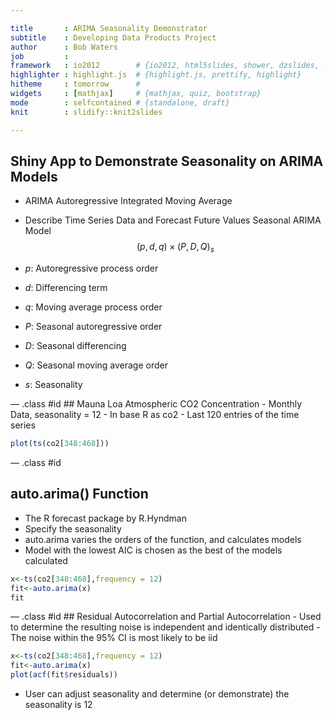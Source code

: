 ---

title       : ARIMA Seasonality Demonstrator
subtitle    : Developing Data Products Project
author      : Bob Waters
job         : 
framework   : io2012        # {io2012, html5slides, shower, dzslides, ...}
highlighter : highlight.js  # {highlight.js, prettify, highlight}
hitheme     : tomorrow      # 
widgets     : [mathjax]     # {mathjax, quiz, bootstrap}
mode        : selfcontained # {standalone, draft}
knit        : slidify::knit2slides

---
 
## Shiny App to Demonstrate Seasonality on ARIMA Models
- ARIMA Autoregressive Integrated Moving Average
- Describe Time Series Data and Forecast Future Values
Seasonal ARIMA Model
$$(p,d,q)\times(P,D,Q)_s$$
- $p$: Autoregressive process order
- $d$: Differencing term
- $q$: Moving average process order

- $P$: Seasonal autoregressive order
- $D$: Seasonal differencing
- $Q$: Seasonal moving average order
- $s$: Seasonality

--- .class #id 
## Mauna Loa Atmospheric CO2 Concentration
- Monthly Data, seasonality = 12
- In base R as co2
- Last 120 entries of the time series

```{r,echo=FALSE,fig.width=10, fig.height=6}
plot(ts(co2[348:468]))
```


--- .class #id 

## auto.arima() Function
- The R forecast package by R.Hyndman
- Specify the seasonality
- auto.arima varies the orders of the function, and calculates models
- Model with the lowest AIC is chosen as the best of the models calculated
```{r,echo=FALSE}
x<-ts(co2[348:468],frequency = 12)
fit<-auto.arima(x)
fit
```

--- .class #id
## Residual Autocorrelation and Partial Autocorrelation
- Used to determine the resulting noise is independent and identically distributed
- The noise within the 95% CI is most likely to be iid

```{r,echo=FALSE,fig.width=10, fig.height=5 }
x<-ts(co2[348:468],frequency = 12)
fit<-auto.arima(x)
plot(acf(fit$residuals))
```
- User can adjust seasonality and determine (or demonstrate) the seasonality is 12